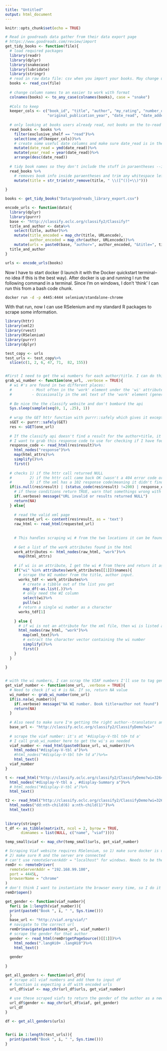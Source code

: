 ```yaml
---
title: "Untitled"
output: html_document
---
```


```r
knitr::opts_chunk$set(echo = TRUE)
```

```r
# Read in goodreads data gather from their data export page
# https://www.goodreads.com/review/import
get_tidy_books <- function(file){
  # load required packages
  library(readr)
  library(dplyr)
  library(snakecase)
  library(lubridate)
  library(stringr)
  # read in raw data file: csv when you import your books. May change using goodreads API
  books <- read_csv(file)
  
  # change column names to an easier to work with format
  colnames(books) <- to_any_case(colnames(books), case = "snake") 
  
  #Cols to keep
  keeper_cols <- c("book_id", "title", "author", "my_rating", "number_of_pages", 
                   "original_publication_year", "date_read", "date_added", "bookshelves", "exclusive_shelf")
  
  # only looking at books users already read, not books on the to-read or books you want to read shelves.
  read_books <- books %>%
    filter(exclusive_shelf == "read")%>%
    select(one_of(keeper_cols))%>%
    # create some useful date columns and make sure date_read is in the format I want
    mutate(date_read = ymd(date_read))%>%
    mutate(year_read = year(date_read))%>%
    arrange(desc(date_read))
  
  # tidy book names so they don't include the stuff in paraentheses --it messes with the classify pages
  read_books %>%
    # removes book info inside paraentheses and trim any whitespace left over
    mutate(title = str_trim(str_remove(title, " \\([^()]+\\)")))
  
}

books <- get_tidy_books("Data/goodreads_library_export.csv")
```



```r
encode_urls <- function(data){
  library(dplyr)
  library(purrr)
  base <- "http://classify.oclc.org/classify2/Classify?"
  title_and_author <- data%>%
    select(title, author)%>%
    mutate(title_encoded = map_chr(title, URLencode),
           author_encoded = map_chr(author, URLencode))%>%
    mutate(urls = paste0(base, "author=", author_encoded, "&title=", title_encoded))
  title_and_author
}

urls <- encode_urls(books)
```



Now I have to start docker (I launch it with the Docker quickstart terminal--no idea if this is the best way). After docker is up and running I run the following command in a terminal. Since I'm on windows, I don't 'think' I can run this from a bash code chunk.

```bash
docker run -d -p 4445:4444 selenium/standalone-chrome
```

With that run, now I can use RSelenium and my standard R packages to scrape some information.


```r
library(httr)
library(xml2)
library(rvest)
library(RSelenium)
library(purrr)
library(dplyr)

test_copy <- urls
test_urls <- test_copy%>%
  slice(c(1, 2, 6, 47, 71,  82, 155))


#First I need to get the wi numbers for each author/title. I can do this with basic tidyverse scraping functionality
grab_wi_number <- function(one_url, .verbose = TRUE){
  # wi #'s are found in two different places: 
  #         - Most often in the 'work' element under the 'wi' attribute 
  #         - Occasionally in the xml text of the 'work' element (generally in non-fiction books it seems like)
  
  # Be nice the the classify website and don't bombard the api
  Sys.sleep(sample(seq(0, 1, .25), 1))
  
  # wrap the GET httr function with purrr::safely which gives it exception handling code
  sGET <- purrr::safely(GET)
  res <- sGET(one_url)
  
  # If the classify api doesn't find a result for the author+title, it returns an xml page with response code 102, otherwise it will be 2 or 4 I believe.
  # I want to grab this response code to use for checking if I have found the book I searched for
  response_code <- read_html(res$result)%>%
    html_nodes("response")%>%
    map(html_attrs)%>%
    simplify()%>%
    first()
  
  # checks 1) if the httr call returned NULL
  #        2) if the httr call came back OK (wasn't a 404 error code or something like that)
  #        3) if the xml has a 102 response code(meaning it didn't find the book and is basically empty xml)
  if(is.null(res$result) | (status_code(res$result) !=200) | response_code == 102){
    # if these conditions return TRUE, warn that somethings wrong with the url and return an NA value
    if(.verbose) message("URL invalid or results returned NULL")
    return(NA)
  } else{
    
    # read the valid xml page
    requested_url <- content(res$result, as = 'text')
    raw_html <- read_html(requested_url)
    
    
    # This handles scraping wi # from the two locations it can be found
    
    # Get a list of the work attributes found in the html
    work_attributes <- html_nodes(raw_html, "work")%>%
      map(html_attrs)
    
    # if wi is an attribute, I get the wi # from there and return it as a character vector
    if("wi" %in% attributes(work_attributes[[1]])$names){
      # scrape the WI number from the title, author input. 
      works_tdf <- work_attributes%>%
        # create a tibble out of the list you get
        map_df(~as.list(.))%>%
        # only need the WI column
        select(wi)%>%
        pull(wi)
      # return a single wi number as a character
      works_tdf[1]
      
    } else {
      # if wi is not an attribute for the xml file, then wi is listed as text in the work element
      html_nodes(raw_html, "work")%>%
        map(xml_text)%>%
        # extract the character vector containing the wi number
        simplify()%>%
        first()
    }
  }
  
}


# with the wi numbers, I can scrap the VIAF numbers I'll use to tag gender
get_viaf_number <- function(one_url, .verbose = TRUE){
  # Need to check if wi # is NA. If so, return NA value
  wi_number <- grab_wi_number(one_url)
  if(is.na(wi_number)){
    if(.verbose) message("NA WI number. Book title+author not found")
    return(NA)
  }
  
  # Also need to make sure I'm getting the right author--translators and multiple authors can be picked by accident if I'm not careful.
  base_url <- "http://classify.oclc.org/classify2/ClassifyDemo?wi="
  
  # scrape the viaf number: it's at '#display-V-tbl td+ td a'
  # I call grab_wi_number here to get the wi's as needed
  viaf_number <- read_html(paste0(base_url, wi_number))%>%
    html_nodes("#display-V-tbl a")%>%
    #html_nodes("#display-V-tbl td+ td a")%>%=
    html_text()
  viaf_number
}

t <- read_html("http://classify.oclc.org/classify2/ClassifyDemo?wi=326454")%>%
  html_nodes("#display-V-tbl a , #display-Summary a")%>%
  # html_nodes("#display-V-tbl a")%>%
  html_text()

t2 <- read_html("http://classify.oclc.org/classify2/ClassifyDemo?wi=326454")%>%
  html_nodes("dd:nth-child(6) a:nth-child(1)")%>%
  html_text()
  
  
library(stringr)
t_df <- as_tibble(matrix(t, ncol = 2, byrow = TRUE,
       dimnames = list(NULL, c("name", "viaf")))) 

temp_small$viaf <- map_chr(temp_small$urls, get_viaf_number)

# Scraping Viaf website requires RSelenium, so 1) make sure docker is up and running
# 2) make sure R and the server are connected
# can't use remoteServerAddr = "localhost" for windows. Needs to be the ip of the VM that is running docker
remDr <- remoteDriver(
  remoteServerAddr = "192.168.99.100",
  port = 4445L,
  browserName = "chrome"
)
# don't think I want to instantiate the browser every time, so I do it once here
remDr$open()

get_gender <- function(viaf_number){
  for(i in 1:length(viaf_number)){
  print(paste0("Book ", i, " ", Sys.time()))  
  }
  base_url <- "http://viaf.org/viaf/"
  # navigate to the correct url
  remDr$navigate(paste0(base_url, viaf_number))
  # scrape the gender for that author
  gender <- read_html(remDr$getPageSource()[[1]])%>%
    html_nodes(".langHi0+ .langHi0")%>%
    html_text()
  
  gender
  
}

get_all_genders <- function(url_df){
  # scrape all viaf numbers and add them to input df
  # function is expecting a df with encoded urls
  url_df$viaf <- map_chr(url_df$urls, get_viaf_number)
  
  # use these scraped viafs to return the gender of the author as a new variable to the input df
  url_df$gender <- map_chr(url_df$viaf, get_gender)
  url_df
}

df <- get_all_genders(urls)


for(i in 1:length(test_urls)){
  print(paste0("Book ", i, " ", Sys.time()))  
}
```


